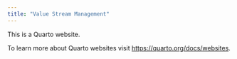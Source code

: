 ```yaml
---
title: "Value Stream Management"
---
```


This is a Quarto website.

To learn more about Quarto websites visit <https://quarto.org/docs/websites>.
